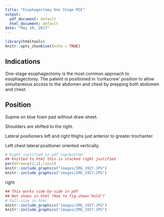 ```yaml
---
title: "Esophagectomy One Stage MIE"
output:
  pdf_document: default
  html_document: default
date: "May 10, 2017"
---
```


```r
library(htmltools)
knitr::opts_chunk$set(echo = TRUE)
```

## Indications

One-stage esophagectomy is the most common approach to esophagectomy.  The pateint is positioned in 'corkscrew' position to allow simultaneous access to the abdomen and chest by prepping both abdomen and chest.

## Position

Supine on blue foam pad without draw sheet.

Shoulders are shifted to the right.

Lateral positioners left and right thighs just anterior to greater trochanter.

Left chest lateral positioner oriented vertically.


```r
# Right justified in pdf top/bottom
## knitted to html this is stacked right justified
par(mfrow=c(2,2),las=1)
knitr::include_graphics("images/IMG_1927.JPG")
knitr::include_graphics("images/IMG_1927.JPG")
```

right 



```r
## This works side-by-side in pdf
## Not shows in html ?due to fig.show='hold'?
# Full-size in html
knitr::include_graphics("images/IMG_1927.JPG")
knitr::include_graphics("images/IMG_1927.JPG")
```
